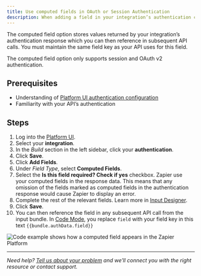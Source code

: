 ```yaml
---
title: Use computed fields in OAuth or Session Authentication
description: When adding a field in your integration’s authentication configuration, Zapier offers two field type options; field and computed field. The field option allows users to enter account information needed for authentication.
---
```


The computed field option stores values returned by your integration’s authentication response which you can then reference in subsequent API calls. You must maintain the same field key as your API uses for this field.

The computed field option only supports session and OAuth v2 authentication.

## Prerequisites

*   Understanding of [Platform UI authentication configuration](/platform/build/auth)
*   Familiarity with your API’s authentication

## Steps

1.  Log into the [Platform UI](https://zapier.com/app/developer).
2.  Select your **integration**.
3.  In the _Build_ section in the left sidebar, click your **authentication**.
4.  Click **Save**.
5.  Click **Add Fields**.
6.  Under _Field Type_, select **Computed Fields**.
7.  Select the **Is this field required? Check if yes** checkbox. Zapier use your computed fields in the response data. This means that any omission of the fields marked as computed fields in the authentication response would cause Zapier to display an error.
8.  Complete the rest of the relevant fields. Learn more in [Input Designer](/platform/build/field-definitions).
9.  Click **Save**.
10.  You can then reference the field in any subsequent API call from the input bundle. In [Code Mode](/platform/build/code-mode), you replace `field` with your field key in this text `{{bundle.authData.field}}`

<Frame>
  <img src="https://cdn.zappy.app/9ac5ede3a88928989a3f91590a611282.png" alt="Code example shows how a computed field appears in the Zapier Platform"/>
</Frame>

- - -

_Need help? [Tell us about your problem](https://developer.zapier.com/contact) and we’ll connect you with the right resource or contact support._
